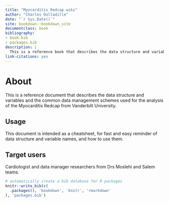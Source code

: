 ```yaml
--- 
title: "Myocarditis Redcap wiki"
author: "Charles Dolladille"
date: "`r Sys.Date()`"
site: bookdown::bookdown_site
documentclass: book
bibliography:
- book.bib
- packages.bib
description: |
  This is a reference book that describes the data structure and variables and the common data management schemes used for the analysis of the Myocarditis Redcap from Vanderbilt University.
link-citations: yes
---
```


# About

This is a reference document that describes the data structure and variables and the common data management schemes used for the analysis of the Myocarditis Redcap from Vanderbilt University.

## Usage 

This document is intended as a cheatsheet, for fast and easy reminder of data structure and variable names, and how to use them.

## Target users

Cardiologist and data manager researchers from Drs Moslehi and Salem teams.

```r
# automatically create a bib database for R packages
knitr::write_bib(c(
  .packages(), 'bookdown', 'knitr', 'rmarkdown'
), 'packages.bib')
```
